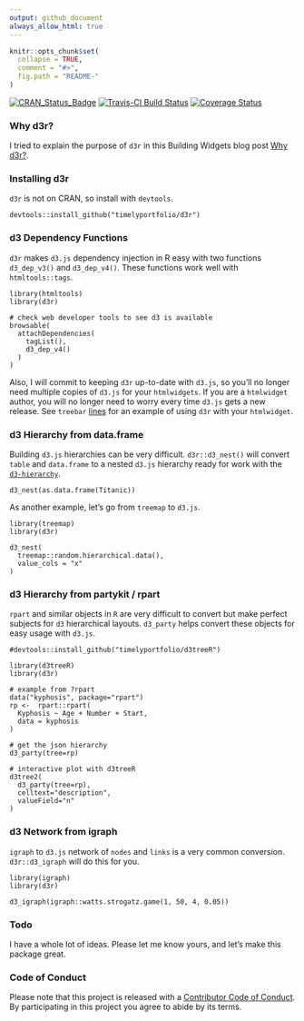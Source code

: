 ```yaml
---
output: github_document
always_allow_html: true
---
```


<!-- README.md is generated from README.Rmd. Please edit that file -->

```r
knitr::opts_chunk$set(
  collapse = TRUE,
  comment = "#>",
  fig.path = "README-"
)
```

[![CRAN_Status_Badge](http://www.r-pkg.org/badges/version/d3r)](https://cran.r-project.org/package=d3r)
[![Travis-CI Build Status](https://travis-ci.org/timelyportfolio/d3r.svg?branch=master)](https://travis-ci.org/timelyportfolio/d3r)
[![Coverage Status](https://img.shields.io/codecov/c/github/NA/NA/master.svg)](https://codecov.io/github/timelyportfolio/d3r?branch=master)

### Why d3r?

I tried to explain the purpose of `d3r` in this Building Widgets blog post [Why d3r?](http://www.buildingwidgets.com/blog/2016/8/28/why-d3r).

### Installing d3r

`d3r` is not on CRAN, so install with `devtools`.

```
devtools::install_github("timelyportfolio/d3r")
```

### d3 Dependency Functions

`d3r` makes `d3.js` dependency injection in R easy with two functions `d3_dep_v3()` and `d3_dep_v4()`.  These functions work well with `htmltools::tags`.

```
library(htmltools)
library(d3r)

# check web developer tools to see d3 is available
browsable(
  attachDependencies(
    tagList(),
    d3_dep_v4()
  )
)
```

Also, I will commit to keeping `d3r` up-to-date with `d3.js`, so you'll no longer need multiple copies of `d3.js` for your `htmlwidgets`.  If you are a `htmlwidget` author, you will no longer need to worry every time `d3.js` gets a new release.  See `treebar` [lines](https://github.com/timelyportfolio/treebar/blob/master/R/treebar.R#L66-L74) for an example of using `d3r` with your `htmlwidget`.

### d3 Hierarchy from data.frame

Building `d3.js` hierarchies can be very difficult.  `d3r::d3_nest()` will convert `table` and `data.frame` to a nested `d3.js` hierarchy ready for work with the [`d3-hierarchy`](https://github.com/d3/d3-hierarchy).

```
d3_nest(as.data.frame(Titanic))
```

As another example, let's go from `treemap` to `d3.js`.

```
library(treemap)
library(d3r)

d3_nest(
  treemap::random.hierarchical.data(),
  value_cols = "x"
)
```

### d3 Hierarchy from partykit / rpart

`rpart` and similar objects in `R` are very difficult to convert but make perfect subjects for `d3` hierarchical layouts.  `d3_party` helps convert these objects for easy usage with `d3.js`.

```
#devtools::install_github("timelyportfolio/d3treeR")

library(d3treeR)
library(d3r)

# example from ?rpart
data("kyphosis", package="rpart")
rp <-  rpart::rpart(
  Kyphosis ~ Age + Number + Start,
  data = kyphosis
)

# get the json hierarchy
d3_party(tree=rp)

# interactive plot with d3treeR
d3tree2(
  d3_party(tree=rp),
  celltext="description",
  valueField="n"
)
```

### d3 Network from igraph

`igraph` to `d3.js` network of `nodes` and `links` is a very common conversion.  `d3r::d3_igraph` will do this for you.

```
library(igraph)
library(d3r)

d3_igraph(igraph::watts.strogatz.game(1, 50, 4, 0.05))
```

### Todo

I have a whole lot of ideas.  Please let me know yours, and let's make this package great.

### Code of Conduct

Please note that this project is released with a [Contributor Code of Conduct](CONDUCT.md). By participating in this project you agree to abide by its terms.
